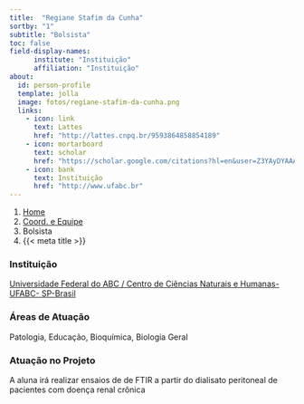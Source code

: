 ```yaml
---
title:  "Regiane Stafim da Cunha"
sortby: "1"
subtitle: "Bolsista"
toc: false
field-display-names:
      institute: "Instituição"
      affiliation: "Instituição"
about:
  id: person-profile
  template: jolla
  image: fotos/regiane-stafim-da-cunha.png
  links:
    - icon: link
      text: Lattes
      href: "http://lattes.cnpq.br/9593864858854189"
    - icon: mortarboard
      text: scholar
      href: "https://scholar.google.com/citations?hl=en&user=Z3YAyDYAAAAJ"
    - icon: bank
      text: Instituição
      href: "http://www.ufabc.br"
---
```


```{=html}
<nav aria-label="breadcrumb">
  <ol class="breadcrumb">
    <li class="breadcrumb-item"><a href="../../index.html">Home</a></li>
    <li class="breadcrumb-item"><a href="../coord-equipe.html">Coord. e Equipe</a></li>
    <li class="breadcrumb-item active">Bolsista</li>
    <li class="breadcrumb-item active" aria-current="page">{{< meta title >}}</li>
  </ol>
</nav>
```
:::{#person-profile}
:::

### Instituição

[Universidade Federal do ABC / Centro de Ciências Naturais e Humanas- UFABC- SP-Brasil](http://www.ufabc.br)

### Áreas de Atuação

Patologia, Educação, Bioquímica, Biologia Geral

### Atuação no Projeto

A aluna irá realizar ensaios de de FTIR a partir do dialisato peritoneal de pacientes com doença renal crônica
